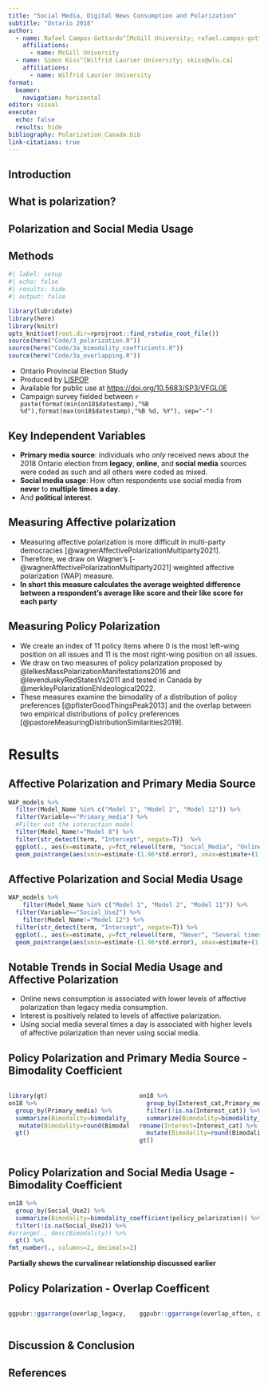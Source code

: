 ```yaml
---
title: "Social Media, Digital News Consumption and Polarization"
subtitle: "Ontario 2018"
author: 
  - name: Rafael Campos-Gottardo^[McGill University; rafael.campos-gottardo@mail.mcgill.ca]
    affiliations:
      - name: McGill University
  - name: Simon Kiss^[Wilfrid Laurier University; skiss@wlu.ca]
    affiliations:
      - name: Wilfrid Laurier University 
format: 
  beamer:
    navigation: horizontal
editor: visual
execute: 
  echo: false
  results: hide
bibliography: Polarization_Canada.bib
link-citations: true
---
```


## Introduction

## What is polarization?

## Polarization and Social Media Usage

## Methods

```r
#| label: setup
#| echo: false
#| results: hide
#| output: false

library(lubridate)
library(here)
library(knitr)
opts_knit$set(root.dir=rprojroot::find_rstudio_root_file())
source(here("Code/3_polarization.R"))
source(here("Code/3a_bimodality_coefficients.R"))
source(here("Code/3a_overlapping.R"))

```

-   Ontario Provincial Election Study
-   Produced by [LISPOP](http://lispop.ca)
  - Available for public use at <https://doi.org/10.5683/SP3/VFGL0E> <!-- DOI doesn't work-->
-   Campaign survey fielded between `r paste(format(min(on18$datestamp),"%B %d"),format(max(on18$datestamp),"%B %d, %Y"), sep="-")`

## Key Independent Variables

- **Primary media source**: individuals who *only* received news about the 2018 Ontario election from **legacy**, **online**, and **social media** sources were coded as such and all others were coded as mixed.
- **Social media usage**: How often respondents use social media from **never** to **multiple times a day**.
- And **political interest**.

## Measuring Affective polarization

- Measuring affective polarization is more difficult in multi-party democracies [@wagnerAffectivePolarizationMultiparty2021].
- Therefore, we draw on Wagner's [-@wagnerAffectivePolarizationMultiparty2021] weighted affective polarization (WAP) measure.
- **In short this measure calculates the average weighted difference between a respondent's average like score and their like score for each party**

## Measuring Policy Polarization

- We create an index of 11 policy items where 0 is the most left-wing position on all issues and 11 is the most right-wing position on all issues.
- We draw on two measures of policy polarization proposed by @lelkesMassPolarizationManifestations2016 and @levenduskyRedStatesVs2011 and tested in Canada by @merkleyPolarizationEhIdeological2022.
- These measures examine the bimodality of a distribution of policy preferences [@pfisterGoodThingsPeak2013] and the overlap between two empirical distributions of policy preferences [@pastoreMeasuringDistributionSimilarities2019].

<!--:::: {.columns}

::: {.column width="50%"}

**Bimodality Coefficient**

$$
BC = \frac{s^2 + 1}{k + 3 *\frac{(n-1)^2}{(n-2)(n-3)}}
$$

:::

::: {.column width="50%"}
**Overlap Coefficent**
$$
OVL = \int^{+\infty}_{-\infty}|f(x) - g(x)|dx
$$
:::

::::-->

# Results

## Affective Polarization and Primary Media Source

```r
WAP_models %>% 
  filter(Model_Name %in% c("Model 1", "Model 2", "Model 12")) %>% 
  filter(Variable=="Primary_media") %>% 
  #Filter out the interaction model
  filter(Model_Name!="Model 8") %>% 
  filter(str_detect(term, "Intercept", negate=T))  %>%
  ggplot(., aes(x=estimate, y=fct_relevel(term, "Social_Media", "Online", "Mixed", after=7)))+facet_wrap(~~fct_relevel(Model_Name, "Model 12",  after=9))+
  geom_pointrange(aes(xmin=estimate-(1.96*std.error), xmax=estimate+(1.96*std.error)))+geom_vline(xintercept=0, linetype=2, col="red")+labs(y="Variable", x="Coefficient") + theme_bw()
```


## Affective Polarization and Social Media Usage

```r
WAP_models %>% 
    filter(Model_Name %in% c("Model 1", "Model 2", "Model 11")) %>% 
  filter(Variable=="Social_Use2") %>% 
    filter(Model_Name!="Model 12") %>% 
  filter(str_detect(term, "Intercept", negate=T)) %>% 
  ggplot(., aes(x=estimate, y=fct_relevel(term, "Never", "Several times a day","About once a day","Several times a week","About once a week", "Less than once a week", after=7)))+facet_wrap(~fct_relevel(Model_Name, "Model 10", "Model 11",  after=9))+
  geom_pointrange(aes(xmin=estimate-(1.96*std.error), xmax=estimate+(1.96*std.error)))+geom_vline(xintercept=0, linetype=2, col="red")+labs(y="Variable", x="Coefficient") + theme_bw()
```
## Notable Trends in Social Media Usage and Affective Polarization

-  Online news consumption is associated with lower levels of affective polarization than legacy media consumption. 
- Interest is positively related to levels of affective polarization. 
- Using social media several times a day is associated with higher levels of affective polarization than never using social media. 

## Policy Polarization and Primary Media Source - Bimodality Coefficient 


:::: {.columns}

::: {.column width="50%"}
```r
library(gt)
on18 %>% 
  group_by(Primary_media) %>% 
  summarize(Bimodality=bimodality_coefficient(policy_polarization)) %>% 
   mutate(Bimodality=round(Bimodality,2)) %>% 
  gt()
```

:::

::: {.column width="50%"}
```r

on18 %>% 
  group_by(Interest_cat,Primary_media, ) %>% 
  filter(!is.na(Interest_cat)) %>% 
  summarize(Bimodality=bimodality_coefficient(policy_polarization)) %>% 
rename(Interest=Interest_cat) %>% 
  mutate(Bimodality=round(Bimodality,2)) %>% 
gt()
```

:::

::::

## Policy Polarization and Social Media Usage - Bimodality Coefficient 


```r

on18 %>% 
  group_by(Social_Use2) %>% 
  summarize(Bimodality=bimodality_coefficient(policy_polarization)) %>% 
  filter(!is.na(Social_Use2)) %>% 
#arrange(., desc(Bimodality)) %>% 
  gt() %>% 
fmt_number(., columns=2, decimals=2)
```

**Partially shows the curvalinear relationship discussed earlier**

## Policy Polarization - Overlap Coefficent

:::: {.columns}

::: {.column width="50%"}
```r
ggpubr::ggarrange(overlap_legacy, overlap_online, overlap_smedia, overlap_mixed)
```

:::

::: {.column width="50%"}
```r
ggpubr::ggarrange(overlap_often, overlap_rarely, ncol = 1)
```

:::

::::

## Discussion & Conclusion

## References
